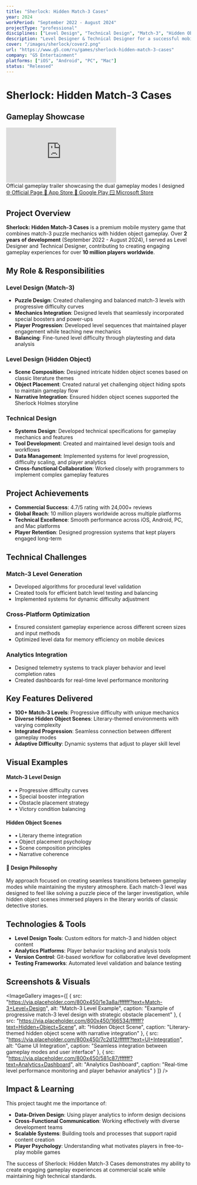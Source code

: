 ```yaml
---
title: "Sherlock: Hidden Match-3 Cases"
year: 2024
workPeriod: "September 2022 - August 2024"
projectType: "professional"
disciplines: ["Level Design", "Technical Design", "Match-3", "Hidden Object"]
description: "Level Designer & Technical Designer for a successful mobile mystery game combining match-3 puzzles with hidden object gameplay"
cover: "/images/sherlock/cover2.png"
url: "https://www.g5.com/ru/games/sherlock-hidden-match-3-cases"
company: "G5 Entertainment"
platforms: ["iOS", "Android", "PC", "Mac"]
status: "Released"
---
```


# Sherlock: Hidden Match-3 Cases

## Gameplay Showcase

<div className="my-8">
  <div className="relative aspect-video rounded-lg overflow-hidden bg-black">
    <iframe
      src="https://www.youtube.com/embed/gRerF8lGCFU"
      title="Sherlock: Hidden Match-3 Cases - Official Trailer"
      frameBorder="0"
      allow="accelerometer; autoplay; clipboard-write; encrypted-media; gyroscope; picture-in-picture"
      allowFullScreen
      className="w-full h-full"
    ></iframe>
  </div>
  <div className="text-center text-sm opacity-70 mt-3">
    Official gameplay trailer showcasing the dual gameplay modes I designed
  </div>
</div>

<div className="grid grid-cols-1 sm:grid-cols-2 lg:grid-cols-4 gap-4 my-8">
  <a 
    href="https://www.g5.com/ru/games/sherlock-hidden-match-3-cases" 
    target="_blank" 
    rel="noopener noreferrer" 
    className="px-4 py-3 bg-blue-600 text-white rounded-lg hover:bg-blue-700 transition-colors font-medium text-center text-sm"
  >
    🌐 Official Page
  </a>
  <a 
    href="https://apps.apple.com/us/app/sherlock-hidden-object-match-3/id1489732936" 
    target="_blank" 
    rel="noopener noreferrer" 
    className="px-4 py-3 bg-gray-900 text-white rounded-lg hover:bg-gray-800 transition-colors font-medium text-center text-sm"
  >
    📱 App Store
  </a>
  <a 
    href="https://play.google.com/store/apps/details?id=com.g5e.sherlock.android&hl=en&pli=1" 
    target="_blank" 
    rel="noopener noreferrer" 
    className="px-4 py-3 bg-green-600 text-white rounded-lg hover:bg-green-700 transition-colors font-medium text-center text-sm"
  >
    🤖 Google Play
  </a>
  <a 
    href="https://apps.microsoft.com/detail/9p9z085xw4gf?hl=en-US&gl=US" 
    target="_blank" 
    rel="noopener noreferrer" 
    className="px-4 py-3 bg-purple-600 text-white rounded-lg hover:bg-purple-700 transition-colors font-medium text-center text-sm"
  >
    🪟 Microsoft Store
  </a>
</div>

## Project Overview

**Sherlock: Hidden Match-3 Cases** is a premium mobile mystery game that combines match-3 puzzle mechanics with hidden object gameplay. Over **2 years of development** (September 2022 - August 2024), I served as Level Designer and Technical Designer, contributing to creating engaging gameplay experiences for over **10 million players worldwide**.

## My Role & Responsibilities

### Level Design (Match-3)
- **Puzzle Design**: Created challenging and balanced match-3 levels with progressive difficulty curves
- **Mechanics Integration**: Designed levels that seamlessly incorporated special boosters and power-ups
- **Player Progression**: Developed level sequences that maintained player engagement while teaching new mechanics
- **Balancing**: Fine-tuned level difficulty through playtesting and data analysis

### Level Design (Hidden Object)
- **Scene Composition**: Designed intricate hidden object scenes based on classic literature themes
- **Object Placement**: Created natural yet challenging object hiding spots to maintain gameplay flow
- **Narrative Integration**: Ensured hidden object scenes supported the Sherlock Holmes storyline

### Technical Design
- **Systems Design**: Developed technical specifications for gameplay mechanics and features
- **Tool Development**: Created and maintained level design tools and workflows
- **Data Management**: Implemented systems for level progression, difficulty scaling, and player analytics
- **Cross-functional Collaboration**: Worked closely with programmers to implement complex gameplay features

## Project Achievements

- **Commercial Success**: 4.7/5 rating with 24,000+ reviews
- **Global Reach**: 10 million players worldwide across multiple platforms
- **Technical Excellence**: Smooth performance across iOS, Android, PC, and Mac platforms
- **Player Retention**: Designed progression systems that kept players engaged long-term

## Technical Challenges

### Match-3 Level Generation
- Developed algorithms for procedural level validation
- Created tools for efficient batch level testing and balancing
- Implemented systems for dynamic difficulty adjustment

### Cross-Platform Optimization
- Ensured consistent gameplay experience across different screen sizes and input methods
- Optimized level data for memory efficiency on mobile devices

### Analytics Integration
- Designed telemetry systems to track player behavior and level completion rates
- Created dashboards for real-time level performance monitoring

## Key Features Delivered

- **100+ Match-3 Levels**: Progressive difficulty with unique mechanics
- **Diverse Hidden Object Scenes**: Literary-themed environments with varying complexity
- **Integrated Progression**: Seamless connection between different gameplay modes
- **Adaptive Difficulty**: Dynamic systems that adjust to player skill level

## Visual Examples

<div className="grid grid-cols-1 md:grid-cols-2 gap-6 my-8">
  <div className="border rounded-lg p-6 bg-gradient-to-br from-blue-50 to-blue-100 dark:from-blue-900/20 dark:to-blue-800/20">
    <h4 className="font-semibold text-lg mb-3 text-blue-700 dark:text-blue-300">Match-3 Level Design</h4>
    <ul className="space-y-2 text-sm">
      <li>• Progressive difficulty curves</li>
      <li>• Special booster integration</li>
      <li>• Obstacle placement strategy</li>
      <li>• Victory condition balancing</li>
    </ul>
  </div>
  
  <div className="border rounded-lg p-6 bg-gradient-to-br from-green-50 to-green-100 dark:from-green-900/20 dark:to-green-800/20">
    <h4 className="font-semibold text-lg mb-3 text-green-700 dark:text-green-300">Hidden Object Scenes</h4>
    <ul className="space-y-2 text-sm">
      <li>• Literary theme integration</li>
      <li>• Object placement psychology</li>
      <li>• Scene composition principles</li>
      <li>• Narrative coherence</li>
    </ul>
  </div>
</div>

<div className="my-8 p-6 bg-gradient-to-r from-amber-50 to-orange-50 dark:from-amber-900/20 dark:to-orange-900/20 rounded-lg border">
  <h4 className="font-semibold text-lg mb-3 text-amber-700 dark:text-amber-300">🎯 Design Philosophy</h4>
  <div className="text-sm leading-relaxed">
    My approach focused on creating seamless transitions between gameplay modes while maintaining the mystery atmosphere. 
    Each match-3 level was designed to feel like solving a puzzle piece of the larger investigation, while hidden object 
    scenes immersed players in the literary worlds of classic detective stories.
  </div>
</div>

## Technologies & Tools

- **Level Design Tools**: Custom editors for match-3 and hidden object content
- **Analytics Platforms**: Player behavior tracking and analysis tools
- **Version Control**: Git-based workflow for collaborative level development
- **Testing Frameworks**: Automated level validation and balance testing

## Screenshots & Visuals

<ImageGallery 
  images={[
    {
      src: "https://via.placeholder.com/800x450/1e3a8a/ffffff?text=Match-3+Level+Design",
      alt: "Match-3 Level Example",
      caption: "Example of progressive match-3 level design with strategic obstacle placement"
    },
    {
      src: "https://via.placeholder.com/800x450/166534/ffffff?text=Hidden+Object+Scene",
      alt: "Hidden Object Scene",
      caption: "Literary-themed hidden object scene with narrative integration"
    },
    {
      src: "https://via.placeholder.com/800x450/7c2d12/ffffff?text=UI+Integration",
      alt: "Game UI Integration",
      caption: "Seamless integration between gameplay modes and user interface"
    },
    {
      src: "https://via.placeholder.com/800x450/581c87/ffffff?text=Analytics+Dashboard",
      alt: "Analytics Dashboard",
      caption: "Real-time level performance monitoring and player behavior analytics"
    }
  ]}
/>

## Impact & Learning

This project taught me the importance of:
- **Data-Driven Design**: Using player analytics to inform design decisions
- **Cross-Functional Communication**: Working effectively with diverse development teams
- **Scalable Systems**: Building tools and processes that support rapid content creation
- **Player Psychology**: Understanding what motivates players in free-to-play mobile games

The success of Sherlock: Hidden Match-3 Cases demonstrates my ability to create engaging gameplay experiences at commercial scale while maintaining high technical standards.